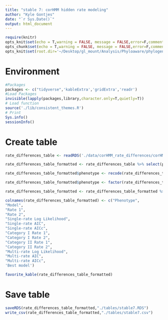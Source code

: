 ```yaml
---
title: "stable 7: corHMM hidden rate modeling"
author: "Kyle Gontjes"
date: "`r Sys.Date()`"
output: html_document
---
```


```r
require(knitr)
opts_knit$set(echo = T,warning = FALSE, message = FALSE,error=F,comment=NA) 
opts_chunk$set(echo = T,warning = FALSE, message = FALSE,error=F,comment=NA)
opts_knit$set(root.dir='~/Desktop/gl_mount/Analysis/Phyloaware/phylogenetic-resistance-ms/') 
```

# Environment
```r
#Packages
packages <- c("tidyverse",'kableExtra','gridExtra','readr')   
#Load Packages
invisible(lapply(packages,library,character.only=T,quietly=T)) 
# Load function
source('./lib/consistent_themes.R')
# Print
Sys.info()
sessionInfo() 
``` 

# Create table
```r
rate_differences_table <- readRDS('./data/corHMM_rate_differences/corHMM_model_stats.RDS')

rate_differences_table_formatted <- rate_differences_table %>% select(phenotype,model) %>% cbind(.,rate_differences_table %>% select(-phenotype,-model,-np,-multi_np,-nRateCat,-multi_nRateCat,-best_model) %>% mutate_all(as.numeric) %>% round(.,2) %>% cbind(.,rate_differences_table %>% select(best_model))) 

rate_differences_table_formatted$phenotype <- recode(rate_differences_table_formatted$phenotype,'AMK_dich_num' = 'Amikacin','blbli_dich_num'='BL/BLI','CST_dich_num'='Colistin','TMP_SMX_dich_num'='TMP-SMX','gentamicin_dich_num'='Gentamicin')    

rate_differences_table_formatted$phenotype <- factor(rate_differences_table_formatted$phenotype,levels = c("TMP-SMX","Gentamicin","Amikacin","Colistin","BL/BLI"))

rate_differences_table_formatted <- rate_differences_table_formatted %>% arrange(phenotype)  

colnames(rate_differences_table_formatted) <- c("Phenotype",
"Model", 
"Rate 1",
"Rate 2",
"Single-rate Log Likelihood",
"Single-rate AIC",
"Single-rate AICc",
"Category I Rate 1",
"Category I Rate 2",
"Category II Rate 1",
"Category II Rate 2",
"Multi-rate Log Likelihood",
"Multi-rate AIC",
"Multi-rate AICc",
'Best model')

favorite_kable(rate_differences_table_formatted)
```

# Save table
```r
saveRDS(rate_differences_table_formatted,"./tables/stable7.RDS")
write_csv(rate_differences_table_formatted,"./tables/stable7.csv")
```
